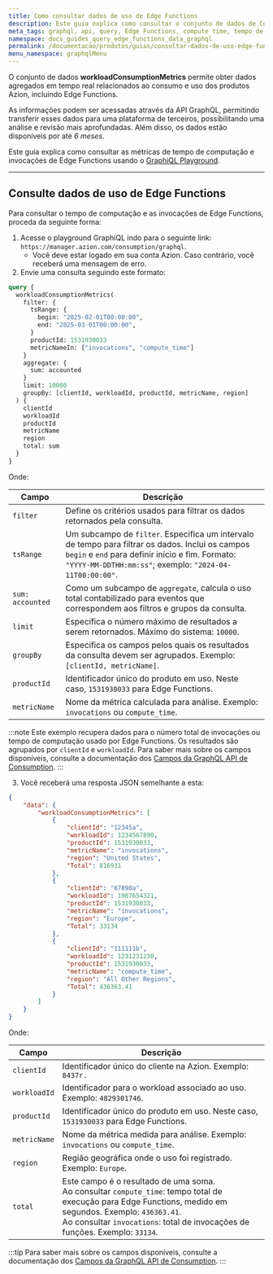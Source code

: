 ```yaml
---
title: Como consultar dados de uso de Edge Functions
description: Este guia explica como consultar o conjunto de dados de Consumption e verificar o tempo de computação e invocações de Edge Functions usando o GraphiQL Playground.
meta_tags: graphql, api, query, Edge Functions, compute time, tempo de computação, invocations, invocações, dados de uso, consumo
namespace: docs_guides_query_edge_functions_data_graphql
permalink: /documentacao/produtos/guias/consultar-dados-de-uso-edge-functions-com-graphql/
menu_namespace: graphqlMenu
---
```


O conjunto de dados **workloadConsumptionMetrics** permite obter dados agregados em tempo real relacionados ao consumo e uso dos produtos Azion, incluindo Edge Functions.

As informações podem ser acessadas através da API GraphQL, permitindo transferir esses dados para uma plataforma de terceiros, possibilitando uma análise e revisão mais aprofundadas. Além disso, os dados estão disponíveis por até *6 meses*.

Este guia explica como consultar as métricas de tempo de computação e invocações de Edge Functions usando o [GraphiQL Playground](/pt-br/documentacao/produtos/devtools/playground-graphql/).

---

## Consulte dados de uso de Edge Functions

Para consultar o tempo de computação e as invocações de Edge Functions, proceda da seguinte forma:

1. Acesse o playground GraphiQL indo para o seguinte link: `https://manager.azion.com/consumption/graphql`.
    - Você deve estar logado em sua conta Azion. Caso contrário, você receberá uma mensagem de erro.
2. Envie uma consulta seguindo este formato:

```graphql
query {
  workloadConsumptionMetrics(
    filter: {
      tsRange: { 
        begin: "2025-02-01T00:00:00",
        end: "2025-03-01T00:00:00",
      }
      productId: 1531930033
      metricNameIn: ["invocations", "compute_time"]
    }
    aggregate: {
      sum: accounted
    }
    limit: 10000
    groupBy: [clientId, workloadId, productId, metricName, region]
  ) {
    clientId
    workloadId
    productId
    metricName
    region
    total: sum
  }
}
```

Onde:

| Campo | Descrição |
|----------|----------|
| `filter` | Define os critérios usados para filtrar os dados retornados pela consulta. |
| `tsRange` | Um subcampo de `filter`. Especifica um intervalo de tempo para filtrar os dados. Inclui os campos `begin` e `end` para definir início e fim. Formato: `"YYYY-MM-DDTHH:mm:ss"`; exemplo: `"2024-04-11T00:00:00"`. |
| `sum: accounted` | Como um subcampo de `aggregate`, calcula o uso total contabilizado para eventos que correspondem aos filtros e grupos da consulta. |
| `limit` | Especifica o número máximo de resultados a serem retornados. Máximo do sistema: `10000`. |
| `groupBy` | Especifica os campos pelos quais os resultados da consulta devem ser agrupados. Exemplo: `[clientId, metricName]`. |
| `productId` | Identificador único do produto em uso. Neste caso, `1531930033` para Edge Functions. |
| `metricName` | Nome da métrica calculada para análise. Exemplo: `invocations` ou `compute_time`.  |

:::note
Este exemplo recupera dados para o número total de invocações ou tempo de computação usado por Edge Functions. Os resultados são agrupados por `clientId` e `workloadId`. Para saber mais sobre os campos disponíveis, consulte a documentação dos [Campos da GraphQL API de Consumption](/pt-br/documentacao/devtools/graphql-api/recursos/campos-gql-consumption/).
:::

3. Você receberá uma resposta JSON semelhante a esta:

```json
{
	"data": {
		"workloadConsumptionMetrics": [
			{
				"clientId": "12345a",
				"workloadId": 1234567890,
				"productId": 1531930033,
				"metricName": "invocations",
				"region": "United States",
				"Total": 816931
			},
			{
				"clientId": "67890a",
				"workloadId": 1987654321,
				"productId": 1531930033,
				"metricName": "invocations",
				"region": "Europe",
				"Total": 33134
			},
			{
				"clientId": "111111b",
				"workloadId": 1231231230,
				"productId": 1531930033,
				"metricName": "compute_time",
				"region": "All Other Regions",
				"Total": 436363.41
			}
		]
	}
}
```

Onde:

| Campo | Descrição |
|----------|----------|
| `clientId` | Identificador único do cliente na Azion. Exemplo: `8437r.` |
| `workloadId` | Identificador para o workload associado ao uso. Exemplo: `4829301746`. |
| `productId` | Identificador único do produto em uso. Neste caso, `1531930033` para Edge Functions. |
| `metricName` | Nome da métrica medida para análise. Exemplo: `invocations` ou `compute_time`.  |
| `region` | Região geográfica onde o uso foi registrado. Exemplo: `Europe`. |
| `total` | Este campo é o resultado de uma soma. <br/> Ao consultar `compute_time`: tempo total de execução para Edge Functions, medido em segundos. Exemplo: `436363.41`. <br/> Ao consultar `invocations`: total de invocações de funções. Exemplo: `33134`. |

:::tip
Para saber mais sobre os campos disponíveis, consulte a documentação dos [Campos da GraphQL API de Consumption](/pt-br/documentacao/devtools/graphql-api/recursos/campos-gql-consumption/).
:::